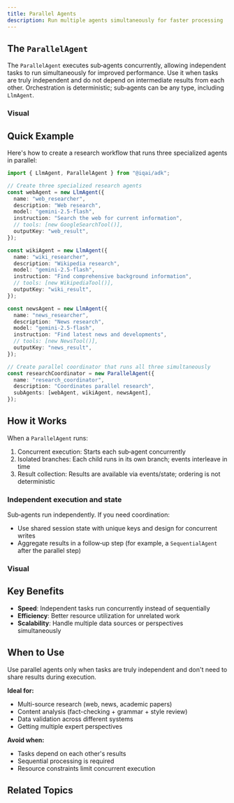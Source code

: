 ```yaml
---
title: Parallel Agents
description: Run multiple agents simultaneously for faster processing
---
```



## The `ParallelAgent`

The `ParallelAgent` executes sub‑agents concurrently, allowing independent tasks to run simultaneously for improved performance. Use it when tasks are truly independent and do not depend on intermediate results from each other. Orchestration is deterministic; sub‑agents can be any type, including `LlmAgent`.

### Visual

<Mermaid
  chart="
flowchart TD
  U[User or Upstream] --> P[ParallelAgent]
  P --> A[Agent A]
  P --> B[Agent B]
  P --> C[Agent C]
  A -. writes state: a_key .-> P
  B -. writes state: b_key .-> P
  C -. writes state: c_key .-> P
  P --> G[Gather/Synthesize]
  G -. reads a_key,b_key,c_key .-> P
"
/>

## Quick Example

Here's how to create a research workflow that runs three specialized agents in parallel:

```typescript
import { LlmAgent, ParallelAgent } from "@iqai/adk";

// Create three specialized research agents
const webAgent = new LlmAgent({
  name: "web_researcher",
  description: "Web research",
  model: "gemini-2.5-flash",
  instruction: "Search the web for current information",
  // tools: [new GoogleSearchTool()],
  outputKey: "web_result",
});

const wikiAgent = new LlmAgent({
  name: "wiki_researcher",
  description: "Wikipedia research",
  model: "gemini-2.5-flash",
  instruction: "Find comprehensive background information",
  // tools: [new WikipediaTool()],
  outputKey: "wiki_result",
});

const newsAgent = new LlmAgent({
  name: "news_researcher",
  description: "News research",
  model: "gemini-2.5-flash",
  instruction: "Find latest news and developments",
  // tools: [new NewsTool()],
  outputKey: "news_result",
});

// Create parallel coordinator that runs all three simultaneously
const researchCoordinator = new ParallelAgent({
  name: "research_coordinator",
  description: "Coordinates parallel research",
  subAgents: [webAgent, wikiAgent, newsAgent],
});
```

## How it Works

When a `ParallelAgent` runs:

1. Concurrent execution: Starts each sub‑agent concurrently
2. Isolated branches: Each child runs in its own branch; events interleave in time
3. Result collection: Results are available via events/state; ordering is not deterministic

### Independent execution and state

Sub‑agents run independently. If you need coordination:

- Use shared session state with unique keys and design for concurrent writes
- Aggregate results in a follow‑up step (for example, a `SequentialAgent` after the parallel step)

### Visual

<Mermaid
  chart="
flowchart TD
  U[User or Upstream] --> P[ParallelAgent]
  P --> A[Agent A]
  P --> B[Agent B]
  P --> C[Agent C]
  A -. writes state: a_key .-> P
  B -. writes state: b_key .-> P
  C -. writes state: c_key .-> P
  P --> G[Gather/Synthesize]
  G -. reads a_key,b_key,c_key .-> P
"
/>

## Key Benefits

- **Speed**: Independent tasks run concurrently instead of sequentially
- **Efficiency**: Better resource utilization for unrelated work
- **Scalability**: Handle multiple data sources or perspectives simultaneously

## When to Use

<Callout type="info" title="Independence Required">
Use parallel agents only when tasks are truly independent and don't need to share results during execution.
</Callout>

**Ideal for:**
- Multi-source research (web, news, academic papers)
- Content analysis (fact-checking + grammar + style review)
- Data validation across different systems
- Getting multiple expert perspectives

**Avoid when:**
- Tasks depend on each other's results
- Sequential processing is required
- Resource constraints limit concurrent execution


## Related Topics

<Cards>
  <Card
    title="Sequential Agents"
    description="Execute agents in order when dependencies exist"
    href="/docs/framework/agents/workflow-agents/sequential-agents"
  />

  <Card
    title="Loop Agents"
    description="Repeat execution until conditions are met"
    href="/docs/framework/agents/workflow-agents/loop-agents"
  />

  <Card
    title="Agent Builder"
    description="Fluent API for creating and configuring agents"
    href="/docs/framework/agents/agent-builder"
  />
</Cards>